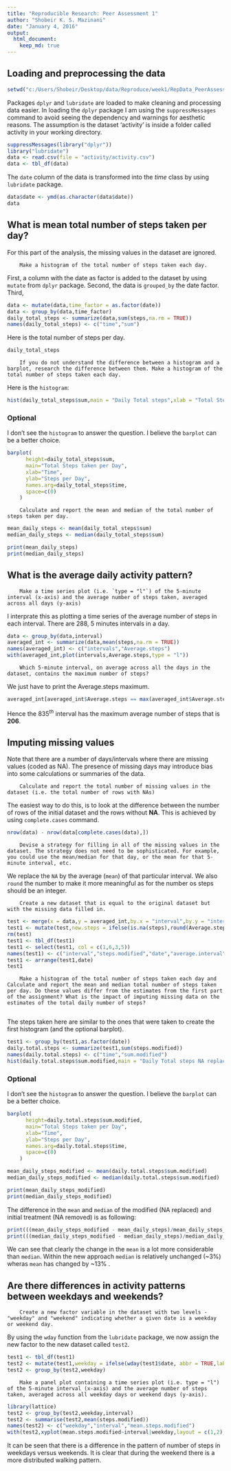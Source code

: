 ```yaml
---
title: "Reproducible Research: Peer Assessment 1"
author: "Shobeir K. S. Mazinani"
date: "January 4, 2016"
output: 
  html_document:
    keep_md: true
---
```



## Loading and preprocessing the data
```r
setwd("c:/Users/Shobeir/Desktop/data/Reproduce/week1/RepData_PeerAssessment1/")
```
Packages `dplyr` and `lubridate` are loaded to make cleaning and processing data easier.
In loading the `dplyr` package I am using the `suppressMessages` command to avoid seeing the dependency and warnings for aesthetic reasons.
The assumption is the dataset 'activity' is inside a folder called activity in your working directory.
```r
suppressMessages(library("dplyr"))
library("lubridate")
data <- read.csv(file = "activity/activity.csv")
data <- tbl_df(data)
```
The `date` column of the data is transformed into the *time* class by using `lubridate` package.
```r
data$date <- ymd(as.character(data$date))
data
```

## What is mean total number of steps taken per day?
For this part of the analysis, the missing values in the dataset are ignored.

        Make a histogram of the total number of steps taken each day.
First, a column with the date as factor is added to the dataset by using `mutate` from `dplyr` package. Second, the data is `grouped_by` the date factor. Third, 
```r
data <- mutate(data,time_factor = as.factor(date))
data <- group_by(data,time_factor)
daily_total_steps <- summarize(data,sum(steps,na.rm = TRUE))
names(daily_total_steps) <- c("time","sum")
```
Here is the total number of steps per day.
```r
daily_total_steps
```
        If you do not understand the difference between a histogram and a barplot, research the difference between them. Make a histogram of the total number of steps taken each day.
Here is the `histogram`:
```r
hist(daily_total_steps$sum,main = "Daily Total steps",xlab = "Total Steps")
```

### Optional
I don't see the `histogram` to answer the question. I believe the `barplot` can be a better choice.
```r
barplot(
      height=daily_total_steps$sum,
      main="Total Steps taken per Day",
      xlab="Time",
      ylab="Steps per Day",
      names.arg=daily_total_steps$time,
      space=c(0)
    )

```

        Calculate and report the mean and median of the total number of steps taken per day.

```r
mean_daily_steps <- mean(daily_total_steps$sum)
median_daily_steps <- median(daily_total_steps$sum)
```
```r
print(mean_daily_steps)
print(median_daily_steps)
```

## What is the average daily activity pattern?

        Make a time series plot (i.e. `type = "l"`) of the 5-minute interval (x-axis) and the average number of steps taken, averaged across all days (y-axis)

I interprate this as plotting a time series of the average number of steps in each interval. There are 288, 5 minutes intervals in a day.

```r
data <- group_by(data,interval)
averaged_int <- summarize(data,mean(steps,na.rm = TRUE))
names(averaged_int) <- c("intervals","Average.steps")
with(averaged_int,plot(intervals,Average.steps,type = "l"))
```

        Which 5-minute interval, on average across all the days in the dataset, contains the maximum number of steps?

We just have to print the Average.steps maximum.
```r
averaged_int[averaged_int$Average.steps == max(averaged_int$Average.steps,na.rm = TRUE),]
```

Hence the $835^{th}$ interval has the maximum average number of steps that is **206**.

## Imputing missing values

Note that there are a number of days/intervals where there are missing values (coded as NA). The presence of missing days may introduce bias into some calculations or summaries of the data.

        Calculate and report the total number of missing values in the dataset (i.e. the total number of rows with NAs)

The easiest way to do this, is to look at the difference between the number of rows of the initial dataset and the rows without **NA**. This is achieved by using `complete.cases` command.

```r
nrow(data) - nrow(data[complete.cases(data),])
```

        Devise a strategy for filling in all of the missing values in the dataset. The strategy does not need to be sophisticated. For example, you could use the mean/median for that day, or the mean for that 5-minute interval, etc.
    
We replace the `NA` by the average (`mean`) of that particular interval. We also `round` the number to make it more meaningful as for the number os steps should be an integer.   

        Create a new dataset that is equal to the original dataset but with the missing data filled in.

    
```r
test <- merge(x = data,y = averaged_int,by.x = "interval",by.y = "intervals")
test1 <- mutate(test,new.steps = ifelse(is.na(steps),round(Average.steps),round(steps)))
rm(test)
test1 <- tbl_df(test1)
test1 <- select(test1, col = c(1,6,3,5))
names(test1) <- c("interval","steps.modified","date","average.interval")
test1 <- arrange(test1,date)
test1

```

        Make a histogram of the total number of steps taken each day and Calculate and report the mean and median total number of steps taken per day. Do these values differ from the estimates from the first part of the assignment? What is the impact of imputing missing data on the estimates of the total daily number of steps?
        
The steps taken here are similar to the ones that were taken to create the first histogram (and the optional barplot).

```r
test1 <- group_by(test1,as.factor(date))
daily.total.steps <- summarize(test1,sum(steps.modified))
names(daily.total.steps) <- c("time","sum.modified")
hist(daily.total.steps$sum.modified,main = "Daily Total steps NA replaced",xlab = "Total Steps")
```

### Optional
I don't see the `histogram` to answer the question. I believe the `barplot` can be a better choice.
```r
barplot(
      height=daily.total.steps$sum.modified,
      main="Total Steps taken per Day",
      xlab="Time",
      ylab="Steps per Day",
      names.arg=daily.total.steps$time,
      space=c(0)
    )

```
```r
mean_daily_steps_modified <- mean(daily.total.steps$sum.modified)
median_daily_steps_modified <- median(daily.total.steps$sum.modified)
```
```r
print(mean_daily_steps_modified)
print(median_daily_steps_modified)
```
The difference in the `mean` and `median` of the modified (NA replaced) and initial treatment (NA removed) is as following:

```r
print(((mean_daily_steps_modified - mean_daily_steps)/mean_daily_steps_modified)*100)
print(((median_daily_steps_modified - median_daily_steps)/median_daily_steps_modified)*100)
```
We can see that clearly the change in the `mean` is a lot more considerable than `median`. Within the new approach `median` is relatively unchanged (~3%) wheras `mean` has changed by ~13% .

## Are there differences in activity patterns between weekdays and weekends?

        Create a new factor variable in the dataset with two levels - "weekday" and "weekend" indicating whether a given date is a weekday or weekend day.

By using the `wday` function from the `lubridate` package, we now assign the new factor to the new dataset called `test2`.

```r
test1 <- tbl_df(test1)
test2 <- mutate(test1,weekday = ifelse(wday(test1$date, abbr = TRUE,label = TRUE) %in% c("Sun","Sat"),"Weekend","Weekday"))
test2 <- group_by(test2,weekday)
```

        Make a panel plot containing a time series plot (i.e. type = "l") of the 5-minute interval (x-axis) and the average number of steps taken, averaged across all weekday days or weekend days (y-axis). 

```r
library(lattice)
test2 <- group_by(test2,weekday,interval)
test2 <- summarise(test2,mean(steps.modified))
names(test2) <- c("weekday","interval","mean.steps.modified")
with(test2,xyplot(mean.steps.modified~interval|weekday,layout = c(1,2),type = "l",xlab = "5-minute interval", ylab = "Number of Steps"))
```

It can be seen that there is a difference in the pattern of number of steps in weekdays versus weekends. It is clear that during the weekend there is a more distributed walking pattern.